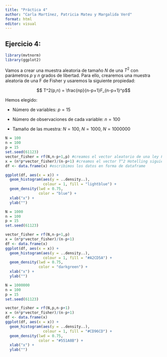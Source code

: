 ```yaml
---
title: "Práctica 4"
author: "Carla Martínez, Patricia Mateu y Margalida Verd"
format: html
editor: visual
---
```


## Ejercicio 4:

```r
library(mvtnorm)
library(ggplot2)

```

Vamos a crear una muestra aleatoria de tamaño $N$ de una $T^2$ con parámetros $p$ y $n$ grados de libertad. Para ello, crearemos una muestra aleatoria de una F de Fisher y usaremos la siguiente propiedad:

$$ T^2(p,n) = \frac{np}{n-p+1}F_{n-p+1}^p$$

Hemos elegido:

-   Número de variables: $p=15$

-   Número de observaciones de cada variable: $n = 100$

-   Tamaño de las muestra: $N = 100$, $N = 1000$, $N = 1000000$

```r
N = 100
n = 100
p = 15
set.seed(61123) 
vector_fisher = rf(N,n-p+1,p) #creamos el vector aleatorio de una ley F de Fisher
x = (n*p*vector_fisher)/(n-p+1) #creamos el vector T^2 Hotelling siguiendo la propiedad
df <- data.frame(x) #escribimos los datos en forma de dataframe

```

```r
ggplot(df, aes(x = x)) + 
  geom_histogram(aes(y = ..density..),
                 colour = 1, fill = "lightblue") +
  geom_density(lwd = 0.75,
               color = "blue") +
  xlab("x") +
  ylab("")

```

```r
N = 1000
n = 100
p = 15
set.seed(61123)

vector_fisher = rf(N,n-p+1,p)
x = (n*p*vector_fisher)/(n-p+1)
df <- data.frame(x)
ggplot(df, aes(x = x)) + 
  geom_histogram(aes(y = ..density..),
                 colour = 1, fill = "#A2CD5A") +
  geom_density(lwd = 0.75,
               color = "darkgreen") +
  xlab("x") +
  ylab("")
```

```r
N = 1000000
n = 100
p = 15
set.seed(61123)

vector_fisher = rf(N,p,n-p+1)
x = (n*p*vector_fisher)/(n-p+1)
df <- data.frame(x)
ggplot(df, aes(x = x)) + 
  geom_histogram(aes(y = ..density..),
                 colour = 1, fill = "#CD96CD") +
  geom_density(lwd = 0.75,
               color = "#551A8B") +
  xlab("x") +
  ylab("")
```
